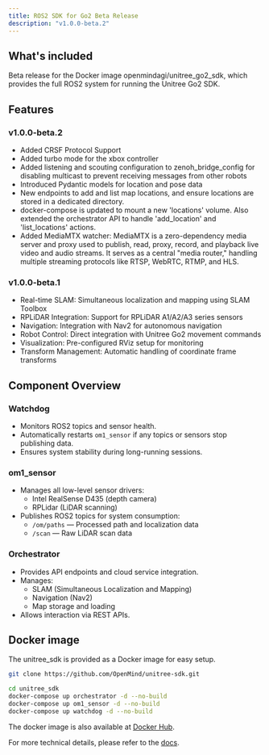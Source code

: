 ```yaml
---
title: ROS2 SDK for Go2 Beta Release
description: "v1.0.0-beta.2"
---
```


## What's included

Beta release for the Docker image openmindagi/unitree_go2_sdk, which provides the full ROS2 system for running the Unitree Go2 SDK.

## Features

### v1.0.0-beta.2
- Added CRSF Protocol Support
- Added turbo mode for the xbox controller
- Added listening and scouting configuration to zenoh_bridge_config for disabling multicast to prevent receiving messages from other robots
- Introduced Pydantic models for location and pose data
- New endpoints to add and list map locations, and ensure locations are stored in a dedicated directory. 
- docker-compose is updated to mount a new 'locations' volume. Also extended the orchestrator API to handle 'add_location' and 'list_locations' actions.
- Added MediaMTX watcher: MediaMTX is a zero-dependency media server and proxy used to publish, read, proxy, record, and playback live video and audio streams. It serves as a central "media router," handling multiple streaming protocols like RTSP, WebRTC, RTMP, and HLS. 

### v1.0.0-beta.1
- Real-time SLAM: Simultaneous localization and mapping using SLAM Toolbox
- RPLiDAR Integration: Support for RPLiDAR A1/A2/A3 series sensors
- Navigation: Integration with Nav2 for autonomous navigation
- Robot Control: Direct integration with Unitree Go2 movement commands
- Visualization: Pre-configured RViz setup for monitoring
- Transform Management: Automatic handling of coordinate frame transforms

## Component Overview

### Watchdog

- Monitors ROS2 topics and sensor health.
- Automatically restarts `om1_sensor` if any topics or sensors stop publishing data.
- Ensures system stability during long-running sessions.

### om1_sensor

- Manages all low-level sensor drivers:
  - Intel RealSense D435 (depth camera)
  - RPLidar (LiDAR scanning)
- Publishes ROS2 topics for system consumption:
  - `/om/paths` — Processed path and localization data
  - `/scan` — Raw LiDAR scan data

### Orchestrator

- Provides API endpoints and cloud service integration.
- Manages:
  - SLAM (Simultaneous Localization and Mapping)
  - Navigation (Nav2)
  - Map storage and loading
- Allows interaction via REST APIs.

## Docker image

The unitree_sdk is provided as a Docker image for easy setup. 
```bash
git clone https://github.com/OpenMind/unitree-sdk.git
```
```bash
cd unitree_sdk
docker-compose up orchestrator -d --no-build
docker-compose up om1_sensor -d --no-build
docker-compose up watchdog -d --no-build
```

The docker image is also available at [Docker Hub](https://hub.docker.com/layers/openmindagi/unitree_go2_sdk/v1.0.0-beta.1).

For more technical details, please refer to the [docs](https://docs.openmind.org/full_autonomy_guidelines/unitree_sdk).